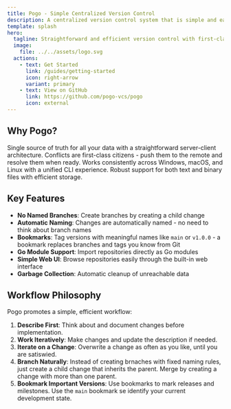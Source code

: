 ```yaml
---
title: Pogo - Simple Centralized Version Control
description: A centralized version control system that is simple and easy to use
template: splash
hero:
  tagline: Straightforward and efficient version control with first-class conflict support
  image:
    file: ../../assets/logo.svg
  actions:
    - text: Get Started
      link: /guides/getting-started
      icon: right-arrow
      variant: primary
    - text: View on GitHub
      link: https://github.com/pogo-vcs/pogo
      icon: external
---
```



## Why Pogo?

<CardGrid stagger>
  <Card title="Centralized Simplicity" icon="rocket">
    Single source of truth for all your data with a straightforward
    server-client architecture.
  </Card>
  <Card title="Conflict-Friendly" icon="warning">
    Conflicts are first-class citizens - push them to the remote and resolve
    them when ready.
  </Card>
  <Card title="Cross-Platform" icon="laptop">
    Works consistently across Windows, macOS, and Linux with a unified CLI
    experience.
  </Card>
  <Card title="All File Types" icon="document">
    Robust support for both text and binary files with efficient storage.
  </Card>
</CardGrid>

## Key Features

- **No Named Branches**: Create branches by creating a child change
- **Automatic Naming**: Changes are automatically named - no need to think about branch names
- **Bookmarks**: Tag versions with meaningful names like `main` or `v1.0.0` - a bookmark replaces branches and tags you know from Git
- **Go Module Support**: Import repositories directly as Go modules
- **Simple Web UI**: Browse repositories easily through the built-in web interface
- **Garbage Collection**: Automatic cleanup of unreachable data

## Workflow Philosophy

Pogo promotes a simple, efficient workflow:

1. **Describe First**: Think about and document changes before implementation.
2. **Work Iteratively**: Make changes and update the description if needed.
3. **Iterate on a Change**: Overwrite a change as often as you like, until you are satiswied.
4. **Branch Naturally**: Instead of creating brnaches with fixed naming rules, just create a child change that inherits the parent. Merge by creating a change with more than one parent.
5. **Bookmark Important Versions**: Use bookmarks to mark releases and milestones. Use the `main` bookmark se identify your current development state.
